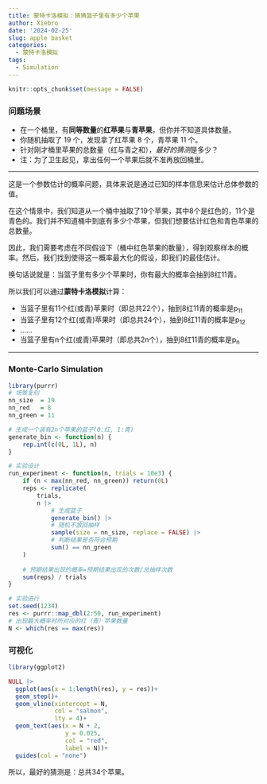 ```yaml
---
title: 蒙特卡洛模拟：猜猜篮子里有多少个苹果
author: Xiebro
date: '2024-02-25'
slug: apple basket
categories:
  - 蒙特卡洛模拟
tags:
  - Simulation
---
```

```r
knitr::opts_chunk$set(message = FALSE)
```

### 问题场景
- 在一个桶里，有**同等数量**的**红苹果**与**青苹果**，但你并不知道具体数量。
- 你随机抽取了 19 个，发现拿了红苹果 8 个，青苹果 11 个。 
- 针对刚才桶里苹果的总数量（红与青之和），*最好的猜测*是多少？
- 注：为了卫生起见，拿出任何一个苹果后就不准再放回桶里。  
  
---

这是一个参数估计的概率问题，具体来说是通过已知的样本信息来估计总体参数的值。  

在这个情景中，我们知道从一个桶中抽取了19个苹果，其中8个是红色的，11个是青色的。我们并不知道桶中到底有多少个苹果，但我们想要估计红色和青色苹果的总数量。  

因此，我们需要考虑在不同假设下（桶中红色苹果的数量），得到观察样本的概率。然后，我们找到使得这一概率最大化的假设，即我们的最佳估计。  

换句话说就是：当篮子里有多少个苹果时，你有最大的概率会抽到8红11青。  

所以我们可以通过**蒙特卡洛模拟**计算：  

- 当篮子里有11个红(或青)苹果时（即总共22个），抽到8红11青的概率是p<sub>11</sub>
- 当篮子里有12个红(或青)苹果时（即总共24个），抽到8红11青的概率是p<sub>12</sub>
- ......
- 当篮子里有n个红(或青)苹果时（即总共2n个），抽到8红11青的概率是p<sub>n</sub>

---

### Monte-Carlo Simulation
```r
library(purrr)
# 场景复刻
nn_size  = 19
nn_red   = 8 
nn_green = 11

# 生成一个装有2n个苹果的篮子(0:红, 1:青)
generate_bin <- function(n) {
    rep.int(c(0L, 1L), n)
}

# 实验设计
run_experiment <- function(n, trials = 10e3) {
    if (n < max(nn_red, nn_green)) return(0L)
    reps <- replicate(
        trials,
        n |>
            # 生成篮子
            generate_bin() |> 
            # 随机不放回抽样
            sample(size = nn_size, replace = FALSE) |> 
            # 判断结果是否符合预期
            sum() == nn_green 
    )
    
    # 预期结果出现的概率=预期结果出现的次数/总抽样次数
    sum(reps) / trials
}

# 实验进行
set.seed(1234)
res <- purrr::map_dbl(2:50, run_experiment)
# 出现最大概率时所对应的红（青）苹果数量
N <- which(res == max(res)) 
```

### 可视化

```r
library(ggplot2)

NULL |>
  ggplot(aes(x = 1:length(res), y = res))+
  geom_step()+
  geom_vline(xintercept = N,
             col = "salmon",
             lty = 4)+
  geom_text(aes(x = N + 2,
                y = 0.025,
                col = "red",
                label = N))+
  guides(col = "none")
```

所以，最好的猜测是：总共34个苹果。



